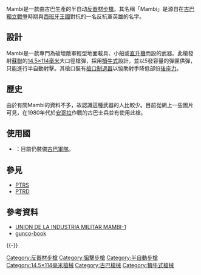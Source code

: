 {{noteTA
|G1=軍事
|G2=長度單位
|G3=Firearms
}}
{{Infobox Weapon
|name= Mambi
|image=
|image_size=
|caption=
|origin={{flagcountry|Cuba}}
|type= [[半自動步槍|半自動]][[反器材步槍|反器材步槍]]
<!-- Type selection -->
|is_ranged=yes
<!-- Service history -->
|service=
|used_by=
|wars=[[安哥拉內戰|安哥拉內戰]]
<!-- Production history -->
|designer=
|design_date=
|manufacturer=
|production_date=
|number=
|variants=
|weight=
|length= 2,100毫米
|part_length=1,219毫米
<!-- 
|width=
|height=-->
<!-- Ranged weapon specifications --> 
|cartridge=[[14.5×114mm|14.5×114毫米]]
|caliber= 14.5毫米
|action= [[氣動式_(槍械)|氣動式]]
|mode= 半自動
|velocity= 1,114米／秒 
|range=900米
|max_range=1,500米
|feed=5發[[彈匣|彈匣]]
|sights= [[機械瞄具|機械瞄具]]、[[瞄準鏡|瞄準鏡]]
}}

Mambi是一款由古巴生產的半自动[[反器材步槍|反器材步槍]]。其名稱「Mambi」是源自在[[古巴獨立戰爭|古巴獨立戰爭]]時期與[[西班牙王國|西班牙王國]]對抗的一名反抗軍英雄的名字。

== 設計 ==
Mambi是一款專門為破壞敵軍輕型地面載具、小船或[[直升機|直升機]]而設的武器。此槍發射[[蘇聯|蘇聯]]的[[14.5×114毫米|14.5×114毫米]]大口徑槍彈，採用[[犢牛式|犢牛式]]設計，並以5發容量的彈匣供彈，只能進行半自動射擊。其槍口裝有[[砲口制動器|槍口制退器]]以協助射手降低部份[[後座力|後座力]]。

== 歷史 ==
由於有關Mambi的資料不多，故認識這種武器的人比較少。目前從網上一些圖片可見，在1980年代於[[安哥拉|安哥拉]]作戰的古巴士兵並有使用此槍。

== 使用國 ==
* {{flag|Cuba}}：目前仍裝備[[古巴軍事|古巴軍隊]]。

== 參見 ==
* [[PTRS-41反坦克步槍|PTRS]]
* [[PTRD-41反坦克步槍|PTRD]]

== 參考資料 ==
{{refbegin}}
* [http://www.securityarms.com/20010315/galleryfiles/2800/2865.htm UNION DE LA INDUSTRIA MILITAR MAMBI-1] {{Wayback|url=http://www.securityarms.com/20010315/galleryfiles/2800/2865.htm |date=20210125101255 }}
* [https://archive.is/20120715034656/smallarmsillustrated.tripod.com/01.htm gunco-book]
{{refend}}
{{-}}
{{犢牛式槍械}}

[[Category:反器材步槍|Category:反器材步槍]]
[[Category:狙擊步槍|Category:狙擊步槍]]
[[Category:半自動步槍|Category:半自動步槍]]
[[Category:14.5×114毫米槍械|Category:14.5×114毫米槍械]]
[[Category:古巴槍械|Category:古巴槍械]]
[[Category:犢牛式槍械|Category:犢牛式槍械]]